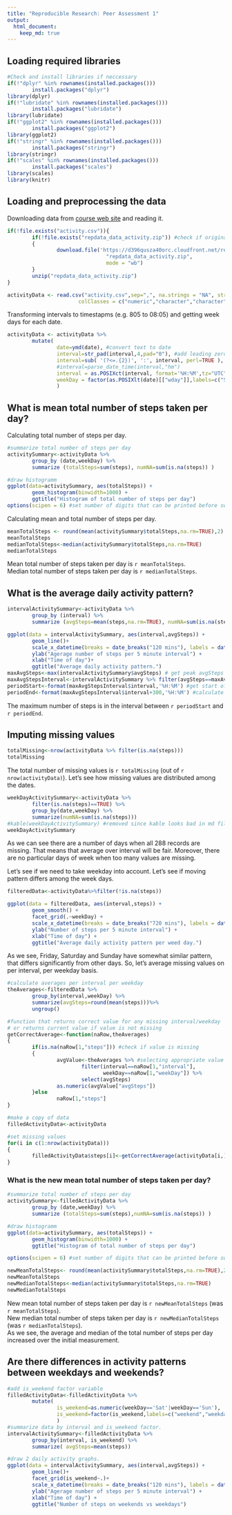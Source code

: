```yaml
---
title: "Reproducible Research: Peer Assessment 1"
output: 
  html_document:
    keep_md: true
---
```


## Loading required libraries
```r
#Check and install libraries if neccessary
if(!"dplyr" %in% rownames(installed.packages()))
        install.packages("dplyr")
library(dplyr)
if(!"lubridate" %in% rownames(installed.packages()))
        install.packages("lubridate")
library(lubridate)
if(!"ggplot2" %in% rownames(installed.packages()))
        install.packages("ggplot2")
library(ggplot2)
if(!"stringr" %in% rownames(installed.packages()))
        install.packages("stringr")
library(stringr)
if(!"scales" %in% rownames(installed.packages()))
        install.packages("scales")
library(scales)
library(knitr)
```

## Loading and preprocessing the data
Downloading data from [course web site]('https://d396qusza40orc.cloudfront.net/repdata%2Fdata%2Factivity.zip) and reading it.  

```r
if(!file.exists("activity.csv")){
        if(!file.exists("repdata_data_activity.zip")) #check if original file is already downloaded
        {
                download.file('https://d396qusza40orc.cloudfront.net/repdata%2Fdata%2Factivity.zip', 
                                "repdata_data_activity.zip", 
                                mode = "wb")
        }
        unzip("repdata_data_activity.zip")
}

activityData <- read.csv("activity.csv",sep=",", na.strings = "NA", stringsAsFactors = FALSE, 
                       colClasses = c("numeric","character","character"))
```

Transforming intervals to timestapms (e.g. 805 to 08:05) and getting week days for each date.

```r

activityData <- activityData %>%
        mutate(
                date=ymd(date), #convert text to date
                interval=str_pad(interval,4,pad="0"), #add leading zeroes to interval (hours or minutes)
                interval=sub( '(?<=.{2})', ':', interval, perl=TRUE ), #insert separator between hours and minutes
                #interval=parse_date_time(interval,"hm")
                interval = as.POSIXct(interval, format='%H:%M',tz="UTC"),
                weekDay = factor(as.POSIXlt(date)[["wday"]],labels=c("Sun","Mon","Tue","Wed","Thu","Fri","Sat"))
                )
```

## What is mean total number of steps taken per day?
Calculating total number of steps per day.

```r
#summarize total number of steps per day
activitySummary<-activityData %>% 
        group_by (date,weekDay) %>% 
        summarize (totalSteps=sum(steps), numNA=sum(is.na(steps)) )
```

```r
#draw histogramm
ggplot(data=activitySummary, aes(totalSteps)) + 
        geom_histogram(binwidth=1000) + 
        ggtitle("Histogram of total number of steps per day")
options(scipen = 6) #set number of digits that can be printed before switching to scientific notation.
```

Calculating mean and total number of steps per day.  
```r
meanTotalSteps <- round(mean(activitySummary$totalSteps,na.rm=TRUE),2)
meanTotalSteps
medianTotalSteps<-median(activitySummary$totalSteps,na.rm=TRUE)
medianTotalSteps
```  

Mean total number of steps taken per day is `r meanTotalSteps`.  
Median total number of steps taken per day is `r medianTotalSteps`.


## What is the average daily activity pattern?
```r
intervalActivitySummary<-activityData %>% 
        group_by (interval) %>% 
        summarize (avgSteps=mean(steps,na.rm=TRUE), numNA=sum(is.na(steps)) )

ggplot(data = intervalActivitySummary, aes(interval,avgSteps)) +
        geom_line()+ 
        scale_x_datetime(breaks = date_breaks("120 mins"), labels = date_format("%H:%M")) +
        ylab("Agerage number of steps per 5 minute interval") +
        xlab("Time of day")+
        ggtitle("Average daily activity pattern.")
maxAvgSteps<-max(intervalActivitySummary$avgSteps) # get peak avgSteps value
maxAvgStepsInterval<-intervalActivitySummary %>% filter(avgSteps==maxAvgSteps) #find peak interval
periodStart<-format(maxAvgStepsInterval$interval,'%H:%M') #get start of period
periodEnd<-format(maxAvgStepsInterval$interval+300,'%H:%M') #calculate end of period
```

The maximum number of steps is in the interval between `r periodStart` and `r periodEnd`.  

## Imputing missing values
```r
totalMissing<-nrow(activityData %>% filter(is.na(steps)))
totalMissing
```
The total number of missing values is `r totalMissing` (out of `r nrow(activityData)`).
Let's see how missing values are distributed among the dates.

```r
weekDayActivitySummary<-activityData %>% 
        filter(is.na(steps)==TRUE) %>% 
        group_by(date,weekDay) %>%
        summarize(numNA=sum(is.na(steps)))
#kable(weekDayActivitySummary) #removed since kable looks bad in md files in github
weekDayActivitySummary
```

As we can see there are a number of days when all 288 records are missing. That means that average over interval will be fair. Moreover, there are no particular days of week when too many values are missing. 

Let's see if we need to take weekday into account. Let's see if moving pattern differs among the week days.  
```r
filteredData<-activityData%>%filter(!is.na(steps))

ggplot(data = filteredData, aes(interval,steps)) +
        geom_smooth() + 
        facet_grid(.~weekDay) +
        scale_x_datetime(breaks = date_breaks("720 mins"), labels = date_format("%H:%M")) +
        ylab("Number of steps per 5 minute interval") +
        xlab("Time of day") +
        ggtitle("Average daily activity pattern per weed day.")

```

As we see, Friday, Saturday and Sunday have somewhat similar pattern, that differs significantly from other days.
So, let's average missing values on per interval, per weekday basis.
```r
#calculate averages per interval per weekday
theAverages<-filteredData %>% 
        group_by(interval,weekDay) %>% 
        summarize(avgSteps=round(mean(steps)))%>%
        ungroup()

#function that returns correct value for any missing interval/weekday 
# or returns current value if value is not missing
getCorrectAverage<-function(naRow,theAverages)
{
        if(is.na(naRow[1,"steps"])) #check if value is missing
        {
                avgValue<-theAverages %>% #selecting appropriate value from pre-calculated averages
                        filter(interval==naRow[1,"interval"], 
                               weekDay==naRow[1,"weekDay"]) %>%
                        select(avgSteps)
                as.numeric(avgValue["avgSteps"])
        }else 
                naRow[1,"steps"]
}

#make a copy of data
filledActivityData<-activityData

#set missing values
for(i in c(1:nrow(activityData)))
{
        filledActivityData$steps[i]<-getCorrectAverage(activityData[i,],theAverages)
}

```


### What is the new mean total number of steps taken per day?
```r
#summarize total number of steps per day
activitySummary<-filledActivityData %>% 
        group_by (date,weekDay) %>% 
        summarize (totalSteps=sum(steps),numNA=sum(is.na(steps)) )

#draw histogramm
ggplot(data=activitySummary, aes(totalSteps)) + 
        geom_histogram(binwidth=1000) + 
        ggtitle("Histogram of total number of steps per day")

options(scipen = 6) #set number of digits that can be printed before switching to scientific notation.

newMeanTotalSteps<- round(mean(activitySummary$totalSteps,na.rm=TRUE),2)
newMeanTotalSteps
newMedianTotalSteps<-median(activitySummary$totalSteps,na.rm=TRUE)
newMedianTotalSteps
```

New mean total number of steps taken per day is `r newMeanTotalSteps` (was `r meanTotalSteps`).  
New median total number of steps taken per day is `r newMedianTotalSteps` (was `r medianTotalSteps`).  
As we see, the average and median of the total number of steps per day increased over the initial measurement.

## Are there differences in activity patterns between weekdays and weekends?
```r
#add is_weekend factor variable
filledActivityData<-filledActivityData %>% 
        mutate(
                is_weekend=as.numeric(weekDay=='Sat'|weekDay=='Sun'),
                is_weekend=factor(is_weekend,labels=c("weekend","weekday"))
                )
#summarize data by interval and is_weekend factor.
intervalActivitySummary<-filledActivityData %>% 
        group_by(interval, is_weekend) %>% 
        summarize( avgSteps=mean(steps))

#draw 2 daily activity graphs.
ggplot(data = intervalActivitySummary, aes(interval,avgSteps)) +
        geom_line()+ 
        facet_grid(is_weekend~.)+
        scale_x_datetime(breaks = date_breaks("120 mins"), labels = date_format("%H:%M")) +
        ylab("Agerage number of steps per 5 minute interval") +
        xlab("Time of day") +
        ggtitle("Number of steps on weekends vs weekdays")

```

